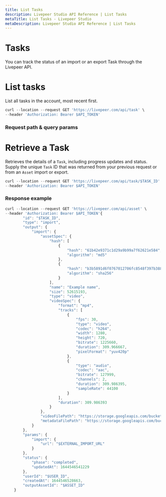 ```yaml
---
title: List Tasks
description: Livepeer Studio API Reference | List Tasks
metaTitle: List Tasks - Livepeer Studio
metaDescription: Livepeer Studio API Reference | List Tasks
---
```


# Tasks

You can track the status of an import or an export Task through the Livepeer
API.

# List tasks

List all tasks in the account, most recent first.

```jsx
curl --location --request GET 'https://livepeer.com/api/task' \
--header 'Authorization: Bearer $API_TOKEN'
```

### **Request path & query params**

<!--
<Table
  data={[
    {
      parameter: <code>limit</code>,
      type: <code>number</code>,
      description: "Number of items to include in the response",
    },
    {
      parameter: <code>name</code>,
      type: <code>string</code>,
      description: "For custom sorting of the objects in the response list.",
    },
  ]}
/> -->

# Retrieve a Task

Retrieves the details of a `Task`, including progress updates and status. Supply
the unique `Task` ID that was returned from your previous request or from an
`Asset` import or export.

```jsx
curl --location --request GET 'https://livepeer.com/api/task/$TASK_ID' \
--header 'Authorization: Bearer $API_TOKEN'
```

### Response example

```jsx
curl --location --request GET 'https://livepeer.com/api/asset' \
--header 'Authorization: Bearer $API_TOKEN'{
        "id": "$TASK_ID",
        "type": "import",
        "output": {
            "import": {
                "assetSpec": {
                    "hash": [
                        {
                            "hash": "61b42e9371c1d29a9b99a7f62621e584",
                            "algorithm": "md5"
                        },
                        {
                            "hash": "b3b5891d6f0767012706fc8548f397b38876d309ca90689314c94615fb4c6e62",
                            "algorithm": "sha256"
                        }
                    ],
                    "name": "Example name",
                    "size": 52615193,
                    "type": "video",
                    "videoSpec": {
                        "format": "mp4",
                        "tracks": [
                            {
                                "fps": 30,
                                "type": "video",
                                "codec": "h264",
                                "width": 1280,
                                "height": 720,
                                "bitrate": 1225660,
                                "duration": 309.966667,
                                "pixelFormat": "yuv420p"
                            },
                            {
                                "type": "audio",
                                "codec": "aac",
                                "bitrate": 127999,
                                "channels": 2,
                                "duration": 309.986395,
                                "sampleRate": 44100
                            }
                        ],
                        "duration": 309.986393
                    }
                },
                "videoFilePath": "https://storage.googleapis.com/bucket/$PLAYBACK_ID/video",
                "metadataFilePath": "https://storage.googleapis.com/bucket/$PLAYBACK_ID/video.json"
            }
        },
        "params": {
            "import": {
                "url": "$EXTERNAL_IMPORT_URL"
            }
        },
        "status": {
            "phase": "completed",
            "updatedAt": 1644546541229
        },
        "userId": "$USER_ID",
        "createdAt": 1644546528663,
        "outputAssetId": "$ASSET_ID"
    }
```
